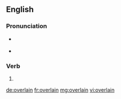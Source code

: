 ==English==

===Pronunciation===
* {{a|US}} {{IPA|/oʊ.vɚ.leɪn/|lang=en}}
* {{rhymes|eɪn|lang=en}}

===Verb===
{{head|en}}

# {{past participle of|overlie|lang=en}}

[[de:overlain]]
[[fr:overlain]]
[[mg:overlain]]
[[vi:overlain]]